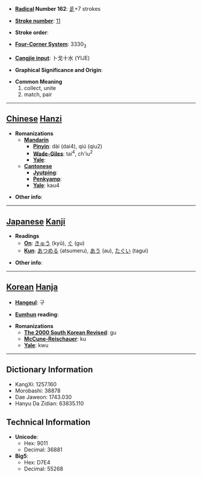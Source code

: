 * '''[[Wiktionary:Chinese radical index| Radical]] Number 162''': [[Wiktionary:Chinese radical index 辵|辵]]+7 strokes

* '''[[Wiktionary:Chinese total strokes index|Stroke number]]''': [[Wiktionary:Chinese total strokes index 11|11]]

* '''Stroke order''': 

* '''[[Wiktionary:Chinese four corner index|Four-Corner System]]''': 3330<sub>3</sub>

* '''[[Wiktionary:Chinese Cangjie index|Cangjie input]]''': 卜戈十水 (YIJE)

* '''Graphical Significance and Origin''': 

* '''Common Meaning'''
*#collect, unite
*# match, pair


----

== [[Chinese]] [[Hanzi]] ==

* '''Romanizations'''
** '''[[Mandarin]]'''
*** '''[[Pinyin]]''': dài (dai4), qiú (qiu2)
*** '''[[Wade-Giles]]''': tai<sup>4</sup>, ch'iu<sup>2</sup>
*** '''[[Yale]]''': 
** '''[[Cantonese]]'''
*** '''[[Jyutping]]''':
*** '''[[Penkyamp]]''': 
*** '''[[Yale]]''': kau4

* '''Other info''': 

----

== [[Japanese]] [[Kanji]] ==

* '''Readings'''
** '''[[On]]''': [[きゅう]] (kyū), [[ぐ]] (gu)
** '''[[Kun]]''': [[あつめる]] (atsumeru), [[あう]] (au), [[たぐい]] (tagui)

* '''Other info''':  

----

== [[Korean]] [[Hanja]] ==

* '''[[Hangeul]]''': 구

* '''[[Eumhun]] reading''': 

* '''Romanizations'''
** '''[[The 2000 South Korean Revised Romanization|The 2000 South Korean Revised]]''': gu
** '''[[McCune-Reischauer]]''': ku
** '''[[Yale]]''': kwu

----

== Dictionary Information ==

* KangXi: 1257.160
* Morobashi: 38878
* Dae Jaweon: 1743.030
* Hanyu Da Zidian: 63835.110

== Technical Information ==

* '''Unicode''':
** Hex: 9011
** Decimal: 36881
* '''Big5''':
** Hex: D7E4
** Decimal: 55268